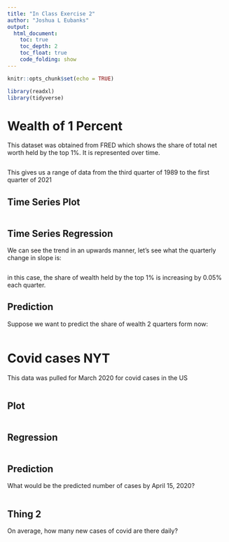 ```yaml
---
title: "In Class Exercise 2"
author: "Joshua L Eubanks"
output: 
  html_document:
    toc: true
    toc_depth: 2
    toc_float: true
    code_folding: show
---
```


```r
knitr::opts_chunk$set(echo = TRUE)

library(readxl)
library(tidyverse)
```

# Wealth of 1 Percent

This dataset was obtained from FRED which shows the share of total net worth held by the top 1%. It is represented over time.

```r

```

This gives us a range of data from the third quarter of 1989 to the first quarter of 2021

## Time Series Plot


```r

```


## Time Series Regression

We can see the trend in an upwards manner, let's see what the quarterly change in slope is:

```r

```

in this case, the share of wealth held by the top 1% is increasing by 0.05% each quarter.

## Prediction

Suppose we want to predict the share of wealth 2 quarters form now:

```r

```


# Covid cases NYT

This data was pulled for March 2020 for covid cases in the US

```r

```

## Plot

```r


```

## Regression

```r

```


## Prediction

What would be the predicted number of cases by April 15, 2020?

```r

```

## Thing 2 

On average, how many new cases of covid are there daily?

```r


```

